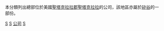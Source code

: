 本分類列出總部位於美國[[聖塔克拉拉郡|聖塔克拉拉郡]][[圣克拉拉_(加利福尼亚州)|聖塔克拉拉]]的公司，該地區亦屬於[[矽谷|矽谷]]的一部份。

[[Category:矽谷公司|S]]
[[Category:聖塔克拉拉郡公司|S]]
[[Category:聖塔克拉拉|公司]]
[[Category:加利福尼亞州各城市公司|S]]